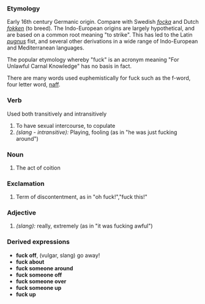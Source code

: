 ===Etymology===
Early 16th century Germanic origin.  Compare with Swedish ''[[focka]]'' and Dutch ''[[fokken]]'' (to breed). The Indo-European origins are largely hypothetical, and are based on a common root meaning "to strike".  This has led to the Latin ''[[pugnus]]'' fist, and several other derivations in a wide range of Indo-European and Mediterranean languages.

The popular etymology whereby "fuck" is an acronym meaning "For Unlawful Carnal Knowledge" has no basis in fact.

There are many words used euphemistically for fuck such as the f-word, four letter word, [[naff]].

===Verb===
Used both transitively and intransitively
#To have sexual intercourse, to copulate
#''(slang - intransitive):'' Playing, fooling (as in "he was just fucking around")
===Noun===
#The act of coition
===Exclamation===
#Term of discontentment, as in "oh fuck!","fuck this!"
===Adjective===
#''(slang):'' really, extremely (as in "it was fucking awful")

===Derived expressions===
*'''fuck off''', (vulgar, slang) go away!
*'''fuck about'''
*'''fuck someone around'''
*'''fuck someone off'''
*'''fuck someone over'''
*'''fuck someone up'''
*'''fuck up'''